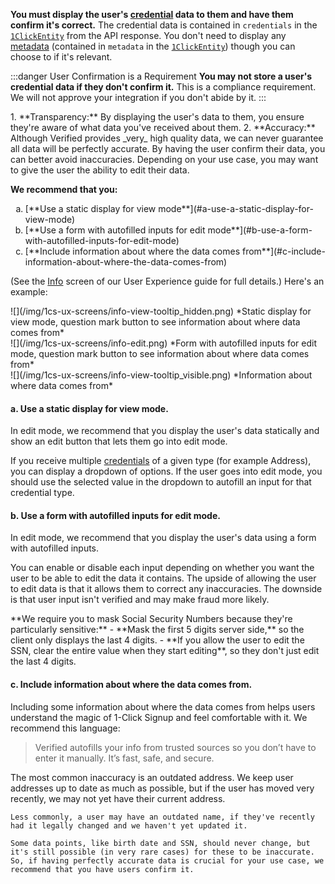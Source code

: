 
**You must display the user's [credential](/v2.0/data#credentials) data to them and have them confirm it's correct.** The credential data is contained in `credentials` in the [`1ClickEntity`](/v2.0/types#example-1clickentity) from the API response. You don't need to display any [metadata](/v2.0/data#metadata) (contained in `metadata` in the [`1ClickEntity`](/v2.0/types#example-1clickentity)) though you can choose to if it's relevant.

:::danger User Confirmation is a Requirement
**You may not store a user's credential data if they don't confirm it.** This is a compliance requirement. We will not approve your integration if you don't abide by it.
:::

<Admonition type="tip" title="Benefits of Doing This">
    1. **Transparency:** By displaying the user's data to them, you ensure they're aware of what data you've received about them.
    2. **Accuracy:** Although Verified provides _very_ high quality data, we can never guarantee all data will be perfectly accurate. By having the user confirm their data, you can better avoid inaccuracies. Depending on your use case, you may want to give the user the ability to edit their data.
</Admonition>

**We recommend that you:** 
<ol type="a">
    <li>[**Use a static display for view mode**](#a-use-a-static-display-for-view-mode)</li>
    <li>[**Use a form with autofilled inputs for edit mode**](#b-use-a-form-with-autofilled-inputs-for-edit-mode)</li>
    <li>[**Include information about where the data comes from**](#c-include-information-about-where-the-data-comes-from)</li>
</ol>

(See the [Info](/1-click-signup/user-experience#info) screen of our User Experience guide for full details.) Here's an example:

<div class="three-column-grid-container">
    <div class="three-column-grid-row">
        <div class="three-column-grid-column">
            ![](/img/1cs-ux-screens/info-view-tooltip_hidden.png)
            *Static display for view mode, question mark button to see information about where data comes from*
        </div>
        <div class="three-column-grid-column">
            ![](/img/1cs-ux-screens/info-edit.png)
            *Form with autofilled inputs for edit mode, question mark button to see information about where data comes from*
        </div>
        <div class="three-column-grid-column">
            ![](/img/1cs-ux-screens/info-view-tooltip_visible.png)
            *Information about where data comes from*
        </div>
    </div>
</div>


#### a. Use a static display for view mode.

In edit mode, we recommend that you display the user's data statically and show an edit button that lets them go into edit mode. 

If you receive multiple [credentials](/reference/data/outputs#credentials) of a given type (for example Address), you can display a dropdown of options. If the user goes into edit mode, you should use the selected value in the dropdown to autofill an input for that credential type.


#### b. Use a form with autofilled inputs for edit mode.

In edit mode, we recommend that you display the user's data using a form with autofilled inputs. 

You can enable or disable each input depending on whether you want the user to be able to edit the data it contains. The upside of allowing the user to edit data is that it allows them to correct any inaccuracies. The downside is that user input isn't verified and may make fraud more likely.

<Admonition type="danger" title="Mask Social Security Numbers">
    **We require you to mask Social Security Numbers because they're particularly sensitive:**
    - **Mask the first 5 digits server side,** so the client only displays the last 4 digits.
    - **If you allow the user to edit the SSN, clear the entire value when they start editing**, so they don't just edit the last 4 digits.
</Admonition>


#### c. Include information about where the data comes from.

Including some information about where the data comes from helps users understand the magic of 1-Click Signup and feel comfortable with it. We recommend this language:
> Verified autofills your info from trusted sources so you don’t have to enter it manually. It’s fast, safe, and secure.

<Admonition type="info" title="Possible Data Inaccuracies">
    The most common inaccuracy is an outdated address. We keep user addresses up to date as much as possible, but if the user has moved very recently, we may not yet have their current address.

    Less commonly, a user may have an outdated name, if they've recently had it legally changed and we haven't yet updated it.

    Some data points, like birth date and SSN, should never change, but it's still possible (in very rare cases) for these to be inaccurate. So, if having perfectly accurate data is crucial for your use case, we recommend that you have users confirm it.
</Admonition>